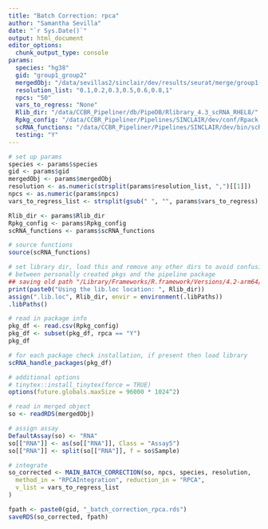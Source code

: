 ```yaml
---
title: "Batch Correction: rpca"
author: "Samantha Sevilla"
date: "`r Sys.Date()`"
output: html_document
editor_options:
  chunk_output_type: console
params:
  species: "hg38"
  gid: "group1_group2"
  mergedObj: "/data/sevillas2/sinclair/dev/results/seurat/merge/group1-group2_seurat_merged.rds"
  resolution_list: "0.1,0.2,0.3,0.5,0.6,0.8,1"
  npcs: "50"
  vars_to_regress: "None"
  Rlib_dir: "/data/CCBR_Pipeliner/db/PipeDB/Rlibrary_4.3_scRNA_RHEL8/"
  Rpkg_config: "/data/CCBR_Pipeliner/Pipelines/SINCLAIR/dev/conf/Rpack.config"
  scRNA_functions: "/data/CCBR_Pipeliner/Pipelines/SINCLAIR/dev/bin/scRNA_functions.R"
  testing: "Y"
---
```


```r
# set up params
species <- params$species
gid <- params$gid
mergedObj <- params$mergedObj
resolution <- as.numeric(strsplit(params$resolution_list, ",")[[1]])
npcs <- as.numeric(params$npcs)
vars_to_regress_list <- strsplit(gsub(" ", "", params$vars_to_regress), ",")[[1]]

Rlib_dir <- params$Rlib_dir
Rpkg_config <- params$Rpkg_config
scRNA_functions <- params$scRNA_functions
```

```r
# source functions
source(scRNA_functions)

# set library dir, load this and remove any other dirs to avoid confusion
# between personally created pkgs and the pipeline package
## saving old path "/Library/Frameworks/R.framework/Versions/4.2-arm64/Resources/library"
print(paste0("Using the lib.loc location: ", Rlib_dir))
assign(".lib.loc", Rlib_dir, envir = environment(.libPaths))
.libPaths()

# read in package info
pkg_df <- read.csv(Rpkg_config)
pkg_df <- subset(pkg_df, rpca == "Y")
pkg_df

# for each package check installation, if present then load library
scRNA_handle_packages(pkg_df)

# additional options
# tinytex::install_tinytex(force = TRUE)
options(future.globals.maxSize = 96000 * 1024^2)
```

```r
# read in merged object
so <- readRDS(mergedObj)

# assign assay
DefaultAssay(so) <- "RNA"
so[["RNA"]] <- as(so[["RNA"]], Class = "Assay5")
so[["RNA"]] <- split(so[["RNA"]], f = so$Sample)

# integrate
so_corrected <- MAIN_BATCH_CORRECTION(so, npcs, species, resolution,
  method_in = "RPCAIntegration", reduction_in = "RPCA",
  v_list = vars_to_regress_list
)
```

```r
fpath <- paste0(gid, "_batch_correction_rpca.rds")
saveRDS(so_corrected, fpath)
```
